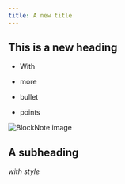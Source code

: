 ```yaml
---
title: A new title
---
```


## This is a new heading

* With

* more

* bullet

* points

![BlockNote image](https://placehold.co/600x400)

## A subheading

*with style*
